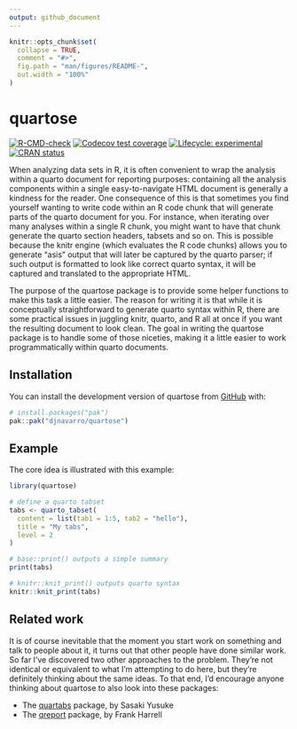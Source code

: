 ```yaml
---
output: github_document
---
```


<!-- README.md is generated from README.Rmd. Please edit that file -->

```r
knitr::opts_chunk$set(
  collapse = TRUE,
  comment = "#>",
  fig.path = "man/figures/README-",
  out.width = "100%"
)
```

# quartose

<!-- badges: start -->
[![R-CMD-check](https://github.com/djnavarro/quartose/actions/workflows/R-CMD-check.yaml/badge.svg)](https://github.com/djnavarro/quartose/actions/workflows/R-CMD-check.yaml)
[![Codecov test coverage](https://codecov.io/gh/djnavarro/quartose/graph/badge.svg)](https://app.codecov.io/gh/djnavarro/quartose)
[![Lifecycle: experimental](https://img.shields.io/badge/lifecycle-experimental-orange.svg)](https://lifecycle.r-lib.org/articles/stages.html#experimental)
[![CRAN status](https://www.r-pkg.org/badges/version/quartose)](https://CRAN.R-project.org/package=quartose)
<!-- badges: end -->

When analyzing data sets in R, it is often convenient to wrap the analysis within a quarto document for reporting purposes: containing all the analysis components within a single easy-to-navigate HTML document is generally a kindness for the reader. One consequence of this is that sometimes you find yourself wanting to write code within an R code chunk that will generate parts of the quarto document for you. For instance, when iterating over many analyses within a single R chunk, you might want to have that chunk generate the quarto section headers, tabsets and so on. This is possible because the knitr engine (which evaluates the R code chunks) allows you to generate "asis" output that will later be captured by the quarto parser; if such output is formatted to look like correct quarto syntax, it will be captured and translated to the appropriate HTML. 

The purpose of the quartose package is to provide some helper functions to make this task a little easier. The reason for writing it is that while it is conceptually straightforward to generate quarto syntax within R, there are some practical issues in juggling knitr, quarto, and R all at once if you want the resulting document to look clean. The goal in writing the quartose package is to handle some of those niceties, making it a little easier to work programmatically within quarto documents. 

## Installation

You can install the development version of quartose from [GitHub](https://github.com/) with:

``` r
# install.packages("pak")
pak::pak("djnavarro/quartose")
```

## Example

The core idea is illustrated with this example:

```r
library(quartose)

# define a quarto tabset
tabs <- quarto_tabset(
  content = list(tab1 = 1:5, tab2 = "hello"), 
  title = "My tabs", 
  level = 2
)

# base::print() outputs a simple summary
print(tabs)

# knitr::knit_print() outputs quarto syntax
knitr::knit_print(tabs)
```

## Related work

It is of course inevitable that the moment you start work on something and talk to people about it, it turns out that other people have done similar work. So far I've discovered two other approaches to the problem. They're not identical or equivalent to what I'm attempting to do here, but they're definitely thinking about the same ideas. To that end, I'd encourage anyone thinking about quartose to also look into these packages:

- The [quartabs](https://github.com/sayuks/quartabs) package, by Sasaki Yusuke
- The [qreport](https://hbiostat.org/r/qreport/) package, by Frank Harrell

